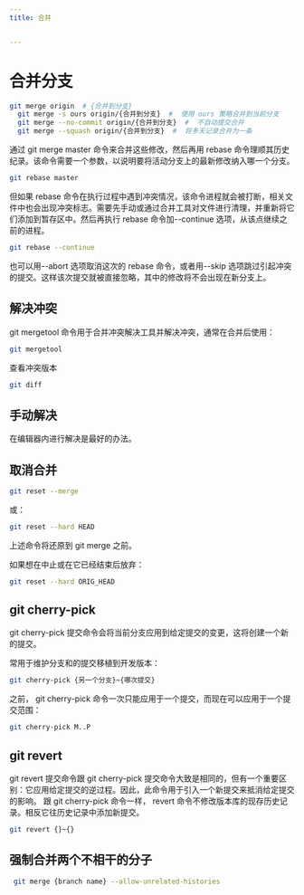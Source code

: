```yaml
---
title: 合并


---
```


# 合并分支

```sh
git merge origin  # {合并到分支}
  git merge -s ours origin/{合并到分支}  #  使用 ours 策略合并到当前分支
  git merge --no-commit origin/{合并到分支}  #  不自动提交合并
  git merge --squash origin/{合并到分支}  #  将多天记录合并为一条
```

通过 git merge master 命令来合并这些修改，然后再用 rebase 命令理顺其历史纪录。该命令需要一个参数，以说明要将活动分支上的最新修改纳入哪一个分支。

```sh
git rebase master
```

但如果 rebase 命令在执行过程中遇到冲突情况，该命令进程就会被打断，相关文件中也会出现冲突标志。需要先手动或通过合并工具对文件进行清理，并重新将它们添加到暂存区中。然后再执行 rebase 命令加--continue 选项，从该点继续之前的进程。

```sh
git rebase --continue
```

也可以用--abort 选项取消这次的 rebase 命令，或者用--skip 选项跳过引起冲突的提交。这样该次提交就被直接忽略，其中的修改将不会出现在新分支上。

## 解决冲突

git mergetool 命令用于合并冲突解决工具并解决冲突，通常在合并后使用：

```sh
git mergetool
```

查看冲突版本

```sh
git diff
```

## 手动解决

在编辑器内进行解决是最好的办法。

## 取消合并

```sh
git reset --merge
```

或：

```sh
git reset --hard HEAD
```

上述命令将还原到 git merge 之前。

如果想在中止或在它已经结束后放弃：

```sh
git reset --hard ORIG_HEAD
```

## git cherry-pick

git cherry-pick 提交命令会将当前分支应用到给定提交的变更，这将创建一个新的提交。

常用于维护分支和的提交移植到开发版本：

```sh
git cherry-pick {另一个分支}~{哪次提交}
```

之前， git cherry-pick 命令一次只能应用于一个提交，而现在可以应用于一个提交范围：

```sh
git cherry-pick M..P
```

## git revert

git revert 提交命令跟 git cherry-pick 提交命令大致是相同的，但有一个重要区别：它应用给定提交的逆过程。因此，此命令用于引入一个新提交来抵消给定提交的影响。
跟 git cherry-pick 命令一样， revert 命令不修改版本库的现存历史记录。相反它往历史记录中添加新提交。

```sh
git revert {}~{}
```

## 强制合并两个不相干的分子

```sh
 git merge {branch name} --allow-unrelated-histories
```

            